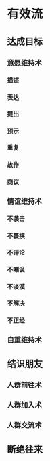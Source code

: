 # 有效流

## 达成目标

### 意愿维持术

#### 描述

#### 表达

#### 提出

#### 预示

#### 重复

#### 故作

#### 商议

### 情谊维持术

#### 不袭击

#### 不裹挟

#### 不评论

#### 不嘲讽

#### 不淡漠

#### 不解决

#### 不正经

### 自重维持术

## 结识朋友

### 人群前往术

### 人群加入术

### 人群交流术

## 断绝往来
